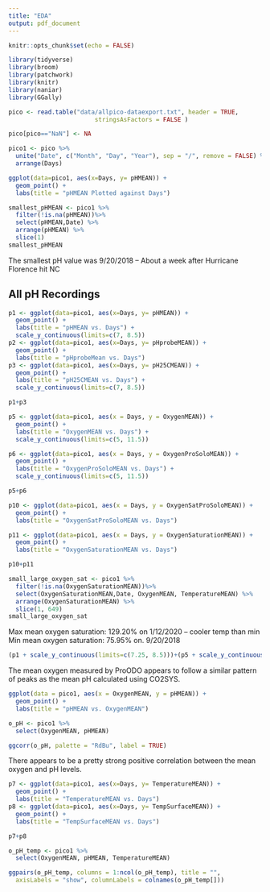 ```yaml
---
title: "EDA"
output: pdf_document
---
```


```r
knitr::opts_chunk$set(echo = FALSE)
```

```r
library(tidyverse)
library(broom)
library(patchwork)
library(knitr)
library(naniar)
library(GGally)
```


```r
pico <- read.table("data/allpico-dataexport.txt", header = TRUE, 
                        stringsAsFactors = FALSE )
```

```r
pico[pico=="NaN"] <- NA
```

```r
pico1 <- pico %>% 
  unite("Date", c("Month", "Day", "Year"), sep = "/", remove = FALSE) %>% 
  arrange(Days)
```

```r
ggplot(data=pico1, aes(x=Days, y= pHMEAN)) +
  geom_point() +
  labs(title = "pHMEAN Plotted against Days")
```

```r
smallest_pHMEAN <- pico1 %>% 
  filter(!is.na(pHMEAN))%>% 
  select(pHMEAN,Date) %>% 
  arrange(pHMEAN) %>% 
  slice(1)
smallest_pHMEAN
```

The smallest pH value was 9/20/2018 -- About a week after Hurricane Florence hit NC

## All pH Recordings

```r
p1 <- ggplot(data=pico1, aes(x=Days, y= pHMEAN)) +
  geom_point() +
  labs(title = "pHMEAN vs. Days") +
  scale_y_continuous(limits=c(7, 8.5))
p2 <- ggplot(data=pico1, aes(x=Days, y= pHprobeMEAN)) +
  geom_point() +
  labs(title = "pHprobeMean vs. Days")
p3 <- ggplot(data=pico1, aes(x=Days, y= pH25CMEAN)) +
  geom_point() +
  labs(title = "pH25CMEAN vs. Days") + 
  scale_y_continuous(limits=c(7, 8.5))
```

```r
p1+p3
```
```r
p5 <- ggplot(data=pico1, aes(x = Days, y = OxygenMEAN)) +
  geom_point() +
  labs(title = "OxygenMEAN vs. Days") +
  scale_y_continuous(limits=c(5, 11.5))

p6 <- ggplot(data=pico1, aes(x = Days, y = OxygenProSoloMEAN)) +
  geom_point() +
  labs(title = "OxygenProSoloMEAN vs. Days") +
  scale_y_continuous(limits=c(5, 11.5))

p5+p6
```

```r
p10 <- ggplot(data=pico1, aes(x = Days, y = OxygenSatProSoloMEAN)) +
  geom_point() +
  labs(title = "OxygenSatProSoloMEAN vs. Days")

p11 <- ggplot(data=pico1, aes(x = Days, y = OxygenSaturationMEAN)) +
  geom_point() +
  labs(title = "OxygenSaturationMEAN vs. Days")

p10+p11
```
```r
small_large_oxygen_sat <- pico1 %>% 
  filter(!is.na(OxygenSaturationMEAN))%>% 
  select(OxygenSaturationMEAN,Date, OxygenMEAN, TemperatureMEAN) %>% 
  arrange(OxygenSaturationMEAN) %>% 
  slice(1, 649)
small_large_oxygen_sat
```
Max mean oxygen saturation:  129.20% on 1/12/2020 -- cooler temp than min
Min mean oxygen saturation: 75.95% on. 9/20/2018

```r
(p1 + scale_y_continuous(limits=c(7.25, 8.5)))+(p5 + scale_y_continuous(limits=c(3, 13)))
```

The mean oxygen measured by ProODO appears to follow a similar pattern of peaks as the mean pH calculated using CO2SYS.

```r
ggplot(data = pico1, aes(x = OxygenMEAN, y = pHMEAN)) +
  geom_point() + 
  labs(title = "pHMEAN vs. OxygenMEAN")
```


```r
o_pH <- pico1 %>% 
  select(OxygenMEAN, pHMEAN)

ggcorr(o_pH, palette = "RdBu", label = TRUE)
```

There appears to be a pretty strong positive correlation between the mean oxygen and pH levels.

```r
p7 <- ggplot(data=pico1, aes(x=Days, y= TemperatureMEAN)) +
  geom_point() +
  labs(title = "TemperatureMEAN vs. Days")
p8 <- ggplot(data=pico1, aes(x=Days, y= TempSurfaceMEAN)) +
  geom_point() +
  labs(title = "TempSurfaceMEAN vs. Days")

p7+p8
```

```r
o_pH_temp <- pico1 %>% 
  select(OxygenMEAN, pHMEAN, TemperatureMEAN)

ggpairs(o_pH_temp, columns = 1:ncol(o_pH_temp), title = "",  
  axisLabels = "show", columnLabels = colnames(o_pH_temp[]))
```
